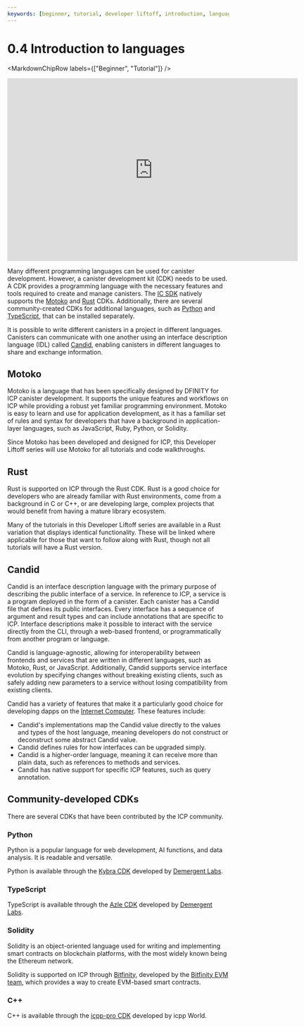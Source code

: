 ```yaml
---
keywords: [beginner, tutorial, developer liftoff, introduction, languages, motoko, rust, candid, rust cdk, motoko for icp, community cdks, what languages can be used for canisters]
---
```



# 0.4 Introduction to languages

<MarkdownChipRow labels={["Beginner", "Tutorial"]} />

<div class="text--center">
<p> </p>
</div>
<div class="text--center">
<iframe width="660" height="415" src="https://www.youtube.com/embed/sZxbRAwYYMw?si=GufwOp4xBqa2F4JA" title="YouTube video player" frameborder="0" allow="accelerometer; autoplay; clipboard-write; encrypted-media; gyroscope; picture-in-picture; web-share" allowfullscreen></iframe> </div>

Many different programming languages can be used for <GlossaryTooltip>canister</GlossaryTooltip> development. However, a canister development kit (CDK) needs to be used. A CDK provides a programming language with the necessary features and tools required to create and manage canisters. The [IC SDK](/docs/building-apps/getting-started/install) natively supports the [Motoko](/docs/motoko/main/getting-started/motoko-introduction) and [Rust](/docs/building-apps/developer-tools/cdks/rust/intro-to-rust) CDKs. Additionally, there are several community-created CDKs for additional languages, such as [Python](https://demergent-labs.github.io/kybra/) and [TypeScript](https://demergent-labs.github.io/azle/), that can be installed separately.

It is possible to write different canisters in a project in different languages. Canisters can communicate with one another using an interface description language (IDL) called [Candid](/docs/building-apps/interact-with-canisters/candid/candid-concepts), enabling canisters in different languages to share and exchange information.

## Motoko

Motoko is a language that has been specifically designed by DFINITY for ICP canister development. It supports the unique features and workflows on ICP while providing a robust yet familiar programming environment. Motoko is easy to learn and use for application development, as it has a familiar set of rules and syntax for developers that have a background in application-layer languages, such as JavaScript, Ruby, Python, or Solidity.

Since Motoko has been developed and designed for ICP, this Developer Liftoff series will use Motoko for all tutorials and code walkthroughs.

## Rust

Rust is supported on ICP through the Rust CDK. Rust is a good choice for developers who are already familiar with Rust environments, come from a background in C or C++, or are developing large, complex projects that would benefit from having a mature library ecosystem.

Many of the tutorials in this Developer Liftoff series are available in a Rust variation that displays identical functionality. These will be linked where applicable for those that want to follow along with Rust, though not all tutorials will have a Rust version.

## Candid

Candid is an interface description language with the primary purpose of describing the public interface of a service. In reference to ICP, a service is a program deployed in the form of a canister. Each canister has a Candid file that defines its public interfaces. Every interface has a sequence of argument and result types and can include annotations that are specific to ICP. Interface descriptions make it possible to interact with the service directly from the CLI, through a web-based frontend, or programmatically from another program or language.

Candid is language-agnostic, allowing for interoperability between frontends and services that are written in different languages, such as Motoko, Rust, or JavaScript. Additionally, Candid supports service interface evolution by specifying changes without breaking existing clients, such as safely adding new parameters to a service without losing compatibility from existing clients.

Candid has a variety of features that make it a particularly good choice for developing dapps on the [Internet Computer](https://learn.internetcomputer.org/hc/en-us/articles/33152818663444-What-is-ICP). These features include:

- Candid's implementations map the Candid value directly to the values and types of the host language, meaning developers do not construct or deconstruct some abstract Candid value.
- Candid defines rules for how interfaces can be upgraded simply.
- Candid is a higher-order language, meaning it can receive more than plain data, such as references to methods and services.
- Candid has native support for specific ICP features, such as query annotation.

## Community-developed CDKs

There are several CDKs that have been contributed by the ICP community.

### Python

Python is a popular language for web development, AI functions, and data analysis. It is readable and versatile.

Python is available through the [Kybra CDK](https://demergent-labs.github.io/kybra) developed by [Demergent Labs](https://github.com/demergent-labs).

### TypeScript

TypeScript is available through the [Azle CDK](https://demergent-labs.github.io/azle) developed by [Demergent Labs](https://github.com/demergent-labs).

### Solidity

Solidity is an object-oriented language used for writing and implementing smart contracts on blockchain platforms, with the most widely known being the Ethereum network.

Solidity is supported on ICP through [Bitfinity](https://docs.bitfinity.network/), developed by the [Bitfinity EVM team](https://bitfinity.network/), which provides a way to create EVM-based smart contracts.

### C++

C++ is available through the [icpp-pro CDK](https://docs.icpp.world/) developed by icpp World.


<TutorialFooter />
